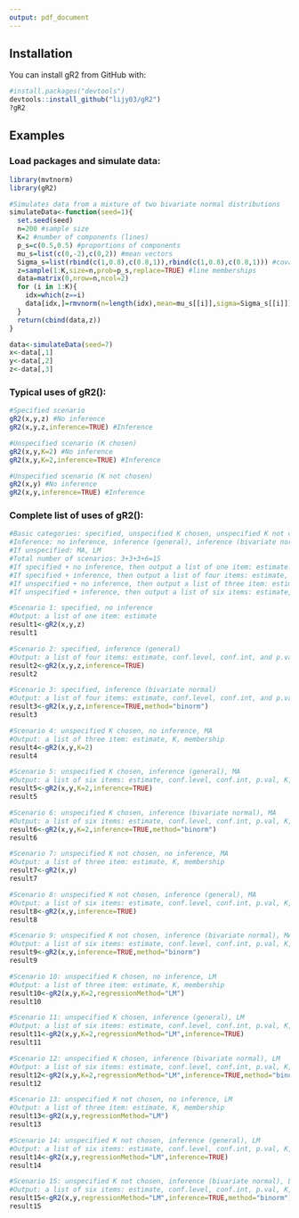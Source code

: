 ```yaml
---
output: pdf_document
---
```


## Installation

You can install gR2 from GitHub with:

```r
#install.packages("devtools")
devtools::install_github("lijy03/gR2")
?gR2
```

## Examples

### Load packages and simulate data:

```r
library(mvtnorm)
library(gR2)

#Simulates data from a mixture of two bivariate normal distributions
simulateData<-function(seed=1){
  set.seed(seed)
  n=200 #sample size
  K=2 #number of components (lines)
  p_s=c(0.5,0.5) #proportions of components
  mu_s=list(c(0,-2),c(0,2)) #mean vectors
  Sigma_s=list(rbind(c(1,0.8),c(0.8,1)),rbind(c(1,0.8),c(0.8,1))) #covariance matrices
  z=sample(1:K,size=n,prob=p_s,replace=TRUE) #line memberships
  data=matrix(0,nrow=n,ncol=2)
  for (i in 1:K){
    idx=which(z==i)
    data[idx,]=rmvnorm(n=length(idx),mean=mu_s[[i]],sigma=Sigma_s[[i]])
  }
  return(cbind(data,z))
}

data<-simulateData(seed=7)
x<-data[,1]
y<-data[,2]
z<-data[,3]
```

### Typical uses of gR2():

```r
#Specified scenario
gR2(x,y,z) #No inference
gR2(x,y,z,inference=TRUE) #Inference

#Unspecified scenario (K chosen)
gR2(x,y,K=2) #No inference
gR2(x,y,K=2,inference=TRUE) #Inference

#Unspecified scenario (K not chosen)
gR2(x,y) #No inference
gR2(x,y,inference=TRUE) #Inference
```

### Complete list of uses of gR2():

```r
#Basic categories: specified, unspecified K chosen, unspecified K not chosen
#Inference: no inference, inference (general), inference (bivariate normal)
#If unspecified: MA, LM
#Total number of scenarios: 3+3+3+6=15
#If specified + no inference, then output a list of one item: estimate.
#If specified + inference, then output a list of four items: estimate, conf.level, conf.int, and p.val.
#If unspecified + no inference, then output a list of three item: estimate, K, membership.
#If unspecified + inference, then output a list of six items: estimate, conf.level, conf.int, p.val, K, membership.

#Scenario 1: specified, no inference
#Output: a list of one item: estimate
result1<-gR2(x,y,z)
result1

#Scenario 2: specified, inference (general)
#Output: a list of four items: estimate, conf.level, conf.int, and p.val
result2<-gR2(x,y,z,inference=TRUE)
result2

#Scenario 3: specified, inference (bivariate normal)
#Output: a list of four items: estimate, conf.level, conf.int, and p.val
result3<-gR2(x,y,z,inference=TRUE,method="binorm")
result3

#Scenario 4: unspecified K chosen, no inference, MA
#Output: a list of three item: estimate, K, membership
result4<-gR2(x,y,K=2)
result4

#Scenario 5: unspecified K chosen, inference (general), MA
#Output: a list of six items: estimate, conf.level, conf.int, p.val, K, membership
result5<-gR2(x,y,K=2,inference=TRUE)
result5

#Scenario 6: unspecified K chosen, inference (bivariate normal), MA
#Output: a list of six items: estimate, conf.level, conf.int, p.val, K, membership
result6<-gR2(x,y,K=2,inference=TRUE,method="binorm")
result6

#Scenario 7: unspecified K not chosen, no inference, MA
#Output: a list of three item: estimate, K, membership
result7<-gR2(x,y)
result7

#Scenario 8: unspecified K not chosen, inference (general), MA
#Output: a list of six items: estimate, conf.level, conf.int, p.val, K, membership
result8<-gR2(x,y,inference=TRUE)
result8

#Scenario 9: unspecified K not chosen, inference (bivariate normal), MA
#Output: a list of six items: estimate, conf.level, conf.int, p.val, K, membership
result9<-gR2(x,y,inference=TRUE,method="binorm")
result9

#Scenario 10: unspecified K chosen, no inference, LM
#Output: a list of three item: estimate, K, membership
result10<-gR2(x,y,K=2,regressionMethod="LM")
result10

#Scenario 11: unspecified K chosen, inference (general), LM
#Output: a list of six items: estimate, conf.level, conf.int, p.val, K, membership
result11<-gR2(x,y,K=2,regressionMethod="LM",inference=TRUE)
result11

#Scenario 12: unspecified K chosen, inference (bivariate normal), LM
#Output: a list of six items: estimate, conf.level, conf.int, p.val, K, membership
result12<-gR2(x,y,K=2,regressionMethod="LM",inference=TRUE,method="binorm")
result12

#Scenario 13: unspecified K not chosen, no inference, LM
#Output: a list of three item: estimate, K, membership
result13<-gR2(x,y,regressionMethod="LM")
result13

#Scenario 14: unspecified K not chosen, inference (general), LM
#Output: a list of six items: estimate, conf.level, conf.int, p.val, K, membership
result14<-gR2(x,y,regressionMethod="LM",inference=TRUE)
result14

#Scenario 15: unspecified K not chosen, inference (bivariate normal), LM
#Output: a list of six items: estimate, conf.level, conf.int, p.val, K, membership
result15<-gR2(x,y,regressionMethod="LM",inference=TRUE,method="binorm")
result15
```
